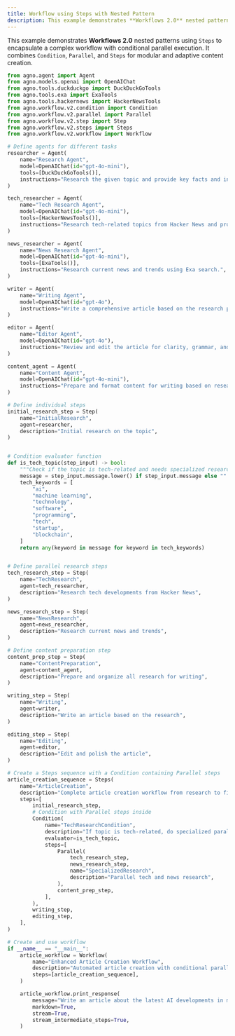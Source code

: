```yaml
---
title: Workflow using Steps with Nested Pattern
description: This example demonstrates **Workflows 2.0** nested patterns using `Steps` to encapsulate a complex workflow with conditional parallel execution.
---
```


This example demonstrates **Workflows 2.0** nested patterns using `Steps` to encapsulate 
a complex workflow with conditional parallel execution. It combines `Condition`, `Parallel`, 
and `Steps` for modular and adaptive content creation.

```python workflow_using_steps_nested.py
from agno.agent import Agent
from agno.models.openai import OpenAIChat
from agno.tools.duckduckgo import DuckDuckGoTools
from agno.tools.exa import ExaTools
from agno.tools.hackernews import HackerNewsTools
from agno.workflow.v2.condition import Condition
from agno.workflow.v2.parallel import Parallel
from agno.workflow.v2.step import Step
from agno.workflow.v2.steps import Steps
from agno.workflow.v2.workflow import Workflow

# Define agents for different tasks
researcher = Agent(
    name="Research Agent",
    model=OpenAIChat(id="gpt-4o-mini"),
    tools=[DuckDuckGoTools()],
    instructions="Research the given topic and provide key facts and insights.",
)

tech_researcher = Agent(
    name="Tech Research Agent",
    model=OpenAIChat(id="gpt-4o-mini"),
    tools=[HackerNewsTools()],
    instructions="Research tech-related topics from Hacker News and provide latest developments.",
)

news_researcher = Agent(
    name="News Research Agent",
    model=OpenAIChat(id="gpt-4o-mini"),
    tools=[ExaTools()],
    instructions="Research current news and trends using Exa search.",
)

writer = Agent(
    name="Writing Agent",
    model=OpenAIChat(id="gpt-4o"),
    instructions="Write a comprehensive article based on the research provided. Make it engaging and well-structured.",
)

editor = Agent(
    name="Editor Agent",
    model=OpenAIChat(id="gpt-4o"),
    instructions="Review and edit the article for clarity, grammar, and flow. Provide a polished final version.",
)

content_agent = Agent(
    name="Content Agent",
    model=OpenAIChat(id="gpt-4o-mini"),
    instructions="Prepare and format content for writing based on research inputs.",
)

# Define individual steps
initial_research_step = Step(
    name="InitialResearch",
    agent=researcher,
    description="Initial research on the topic",
)


# Condition evaluator function
def is_tech_topic(step_input) -> bool:
    """Check if the topic is tech-related and needs specialized research"""
    message = step_input.message.lower() if step_input.message else ""
    tech_keywords = [
        "ai",
        "machine learning",
        "technology",
        "software",
        "programming",
        "tech",
        "startup",
        "blockchain",
    ]
    return any(keyword in message for keyword in tech_keywords)


# Define parallel research steps
tech_research_step = Step(
    name="TechResearch",
    agent=tech_researcher,
    description="Research tech developments from Hacker News",
)

news_research_step = Step(
    name="NewsResearch",
    agent=news_researcher,
    description="Research current news and trends",
)

# Define content preparation step
content_prep_step = Step(
    name="ContentPreparation",
    agent=content_agent,
    description="Prepare and organize all research for writing",
)

writing_step = Step(
    name="Writing",
    agent=writer,
    description="Write an article based on the research",
)

editing_step = Step(
    name="Editing",
    agent=editor,
    description="Edit and polish the article",
)

# Create a Steps sequence with a Condition containing Parallel steps
article_creation_sequence = Steps(
    name="ArticleCreation",
    description="Complete article creation workflow from research to final edit",
    steps=[
        initial_research_step,
        # Condition with Parallel steps inside
        Condition(
            name="TechResearchCondition",
            description="If topic is tech-related, do specialized parallel research",
            evaluator=is_tech_topic,
            steps=[
                Parallel(
                    tech_research_step,
                    news_research_step,
                    name="SpecializedResearch",
                    description="Parallel tech and news research",
                ),
                content_prep_step,
            ],
        ),
        writing_step,
        editing_step,
    ],
)

# Create and use workflow
if __name__ == "__main__":
    article_workflow = Workflow(
        name="Enhanced Article Creation Workflow",
        description="Automated article creation with conditional parallel research",
        steps=[article_creation_sequence],
    )

    article_workflow.print_response(
        message="Write an article about the latest AI developments in machine learning",
        markdown=True,
        stream=True,
        stream_intermediate_steps=True,
    )
```